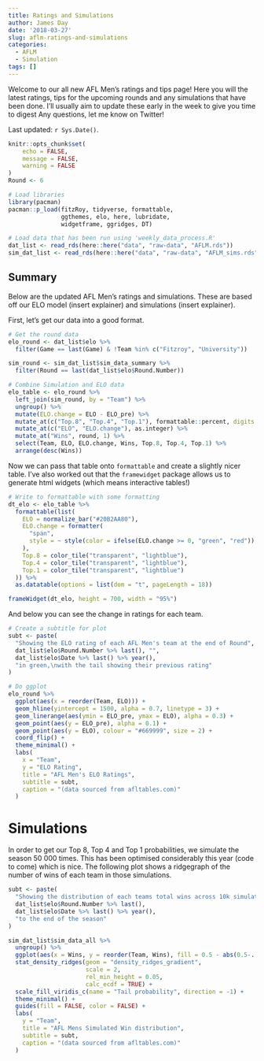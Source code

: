 ```yaml
---
title: Ratings and Simulations
author: James Day
date: '2018-03-27'
slug: aflm-ratings-and-simulations
categories:
  - AFLM
  - Simulation
tags: []
---
```


Welcome to our all new AFL Men's ratings and tips page! Here you will the latest ratings, tips for the upcoming rounds and any simulations that have been done. I'll usually aim to update these early in the week to give you time to digest Any questions, let me know on Twitter! 

Last updated: `r Sys.Date()`.

```r
knitr::opts_chunk$set(
	echo = FALSE,
	message = FALSE,
	warning = FALSE
)
Round <- 6
```

```r
# Load libraries
library(pacman)
pacman::p_load(fitzRoy, tidyverse, formattable, 
               ggthemes, elo, here, lubridate, 
               widgetframe, ggridges, DT)

# Load data that has been run using 'weekly_data_process.R'
dat_list <- read_rds(here::here("data", "raw-data", "AFLM.rds"))
sim_dat_list <- read_rds(here::here("data", "raw-data", "AFLM_sims.rds"))
```

## Summary
Below are the updated AFL Men's ratings and simulations. These are based off our ELO model (insert explainer) and simulations (insert explainer). 

First, let's get our data into a good format. 

```r
# Get the round data
elo_round <- dat_list$elo %>%
  filter(Game == last(Game) & !Team %in% c("Fitzroy", "University"))

sim_round <- sim_dat_list$sim_data_summary %>%
  filter(Round == last(dat_list$elo$Round.Number))

# Combine Simulation and ELO data
elo_table <- elo_round %>%
  left_join(sim_round, by = "Team") %>%
  ungroup() %>%
  mutate(ELO.change = ELO - ELO_pre) %>%
  mutate_at(c("Top.8", "Top.4", "Top.1"), formattable::percent, digits = 1) %>%
  mutate_at(c("ELO", "ELO.change"), as.integer) %>%
  mutate_at("Wins", round, 1) %>%
  select(Team, ELO, ELO.change, Wins, Top.8, Top.4, Top.1) %>%
  arrange(desc(Wins))
```

Now we can pass that table onto `formattable` and create a slightly nicer table. I've also worked out that the `framewidget` package allows us to generate html widgets (which means interactive tables!)
```r
# Write to formattable with some formatting
dt_elo <- elo_table %>%
  formattable(list(
    ELO = normalize_bar("#20B2AA80"),
    ELO.change = formatter(
      "span",
      style = ~ style(color = ifelse(ELO.change >= 0, "green", "red"))
    ),
    Top.8 = color_tile("transparent", "lightblue"),
    Top.4 = color_tile("transparent", "lightblue"),
    Top.1 = color_tile("transparent", "lightblue")
  )) %>%
  as.datatable(options = list(dom = "t", pageLength = 18))

frameWidget(dt_elo, height = 700, width = "95%")
```

And below you can see the change in ratings for each team. 

```r
# Create a subtitle for plot
subt <- paste(
  "Showing the ELO rating of each AFL Men's team at the end of Round",
  dat_list$elo$Round.Number %>% last(), "",
  dat_list$elo$Date %>% last() %>% year(),
  "in green,\nwith the tail showing their previous rating"
)

# Do ggplot
elo_round %>%
  ggplot(aes(x = reorder(Team, ELO))) +
  geom_hline(yintercept = 1500, alpha = 0.7, linetype = 3) +
  geom_linerange(aes(ymin = ELO_pre, ymax = ELO), alpha = 0.3) +
  geom_point(aes(y = ELO_pre), alpha = 0.1) +
  geom_point(aes(y = ELO), colour = "#669999", size = 2) +
  coord_flip() +
  theme_minimal() +
  labs(
    x = "Team",
    y = "ELO Rating",
    title = "AFL Men's ELO Ratings",
    subtitle = subt,
    caption = "(data sourced from afltables.com)"
  )
```
# Simulations
In order to get our Top 8, Top 4 and Top 1 probabilities, we simulate the season 50 000 times. This has been optimised considerably this year (code to come) which is nice. The following plot shows a ridgegraph of the number of wins of each team in those simulations. 

```r
subt <- paste(
  "Showing the distribution of each teams total wins across 10k simulations from",
  dat_list$elo$Round.Number %>% last(),
  dat_list$elo$Date %>% last() %>% year(),
  "to the end of the season"
)

sim_dat_list$sim_data_all %>%
  ungroup() %>%
  ggplot(aes(x = Wins, y = reorder(Team, Wins), fill = 0.5 - abs(0.5-..ecdf..))) +
  stat_density_ridges(geom = "density_ridges_gradient", 
                      scale = 2, 
                      rel_min_height = 0.05,
                      calc_ecdf = TRUE) +
  scale_fill_viridis_c(name = "Tail probability", direction = -1) +
  theme_minimal() +
  guides(fill = FALSE, color = FALSE) +
  labs(
    y = "Team",
    title = "AFL Mens Simulated Win distribution",
    subtitle = subt,
    caption = "(data sourced from afltables.com)"
  )
```





